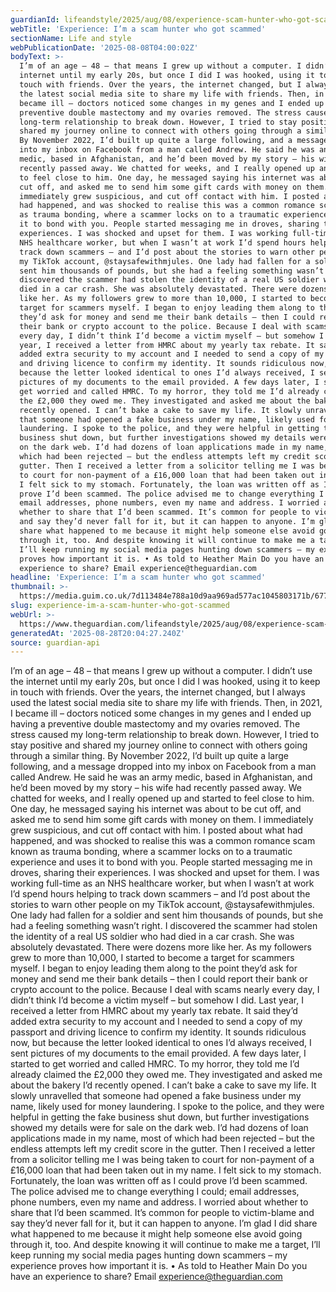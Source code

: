 ```yaml
---
guardianId: lifeandstyle/2025/aug/08/experience-scam-hunter-who-got-scammed
webTitle: 'Experience: I’m a scam hunter who got scammed'
sectionName: Life and style
webPublicationDate: '2025-08-08T04:00:02Z'
bodyText: >-
  I’m of an age – 48 – that means I grew up without a computer. I didn’t use the
  internet until my early 20s, but once I did I was hooked, using it to keep in
  touch with friends. Over the years, the internet changed, but I always used
  the latest social media site to share my life with friends. Then, in 2021, I
  became ill – doctors noticed some changes in my genes and I ended up having a
  preventive double mastectomy and my ovaries removed. The stress caused my
  long-term relationship to break down. However, I tried to stay positive and
  shared my journey online to connect with others going through a similar thing.
  By November 2022, I’d built up quite a large following, and a message dropped
  into my inbox on Facebook from a man called Andrew. He said he was an army
  medic, based in Afghanistan, and he’d been moved by my story – his wife had
  recently passed away. We chatted for weeks, and I really opened up and started
  to feel close to him. One day, he messaged saying his internet was about to be
  cut off, and asked me to send him some gift cards with money on them. I
  immediately grew suspicious, and cut off contact with him. I posted about what
  had happened, and was shocked to realise this was a common romance scam known
  as trauma bonding, where a scammer locks on to a traumatic experience and uses
  it to bond with you. People started messaging me in droves, sharing their
  experiences. I was shocked and upset for them. I was working full-time as an
  NHS healthcare worker, but when I wasn’t at work I’d spend hours helping to
  track down scammers – and I’d post about the stories to warn other people on
  my TikTok account, @staysafewithmjules. One lady had fallen for a soldier and
  sent him thousands of pounds, but she had a feeling something wasn’t right. I
  discovered the scammer had stolen the identity of a real US soldier who had
  died in a car crash. She was absolutely devastated. There were dozens more
  like her. As my followers grew to more than 10,000, I started to become a
  target for scammers myself. I began to enjoy leading them along to the point
  they’d ask for money and send me their bank details – then I could report
  their bank or crypto account to the police. Because I deal with scams nearly
  every day, I didn’t think I’d become a victim myself – but somehow I did. Last
  year, I received a letter from HMRC about my yearly tax rebate. It said they’d
  added extra security to my account and I needed to send a copy of my passport
  and driving licence to confirm my identity. It sounds ridiculous now, but
  because the letter looked identical to ones I’d always received, I sent
  pictures of my documents to the email provided. A few days later, I started to
  get worried and called HMRC. To my horror, they told me I’d already claimed
  the £2,000 they owed me. They investigated and asked me about the bakery I’d
  recently opened. I can’t bake a cake to save my life. It slowly unravelled
  that someone had opened a fake business under my name, likely used for money
  laundering. I spoke to the police, and they were helpful in getting the fake
  business shut down, but further investigations showed my details were for sale
  on the dark web. I’d had dozens of loan applications made in my name, most of
  which had been rejected – but the endless attempts left my credit score in the
  gutter. Then I received a letter from a solicitor telling me I was being taken
  to court for non-payment of a £16,000 loan that had been taken out in my name.
  I felt sick to my stomach. Fortunately, the loan was written off as I could
  prove I’d been scammed. The police advised me to change everything I could;
  email addresses, phone numbers, even my name and address. I worried about
  whether to share that I’d been scammed. It’s common for people to victim-blame
  and say they’d never fall for it, but it can happen to anyone. I’m glad I did
  share what happened to me because it might help someone else avoid going
  through it, too. And despite knowing it will continue to make me a target,
  I’ll keep running my social media pages hunting down scammers – my experience
  proves how important it is. • As told to Heather Main Do you have an
  experience to share? Email experience@theguardian.com
headline: 'Experience: I’m a scam hunter who got scammed'
thumbnail: >-
  https://media.guim.co.uk/7d113484e788a10d9aa969ad577ac1045803171b/677_0_5424_4339/500.jpg
slug: experience-im-a-scam-hunter-who-got-scammed
webUrl: >-
  https://www.theguardian.com/lifeandstyle/2025/aug/08/experience-scam-hunter-who-got-scammed
generatedAt: '2025-08-28T20:04:27.240Z'
source: guardian-api
---
```

I’m of an age – 48 – that means I grew up without a computer. I didn’t use the internet until my early 20s, but once I did I was hooked, using it to keep in touch with friends. Over the years, the internet changed, but I always used the latest social media site to share my life with friends. Then, in 2021, I became ill – doctors noticed some changes in my genes and I ended up having a preventive double mastectomy and my ovaries removed. The stress caused my long-term relationship to break down. However, I tried to stay positive and shared my journey online to connect with others going through a similar thing. By November 2022, I’d built up quite a large following, and a message dropped into my inbox on Facebook from a man called Andrew. He said he was an army medic, based in Afghanistan, and he’d been moved by my story – his wife had recently passed away. We chatted for weeks, and I really opened up and started to feel close to him. One day, he messaged saying his internet was about to be cut off, and asked me to send him some gift cards with money on them. I immediately grew suspicious, and cut off contact with him. I posted about what had happened, and was shocked to realise this was a common romance scam known as trauma bonding, where a scammer locks on to a traumatic experience and uses it to bond with you. People started messaging me in droves, sharing their experiences. I was shocked and upset for them. I was working full-time as an NHS healthcare worker, but when I wasn’t at work I’d spend hours helping to track down scammers – and I’d post about the stories to warn other people on my TikTok account, @staysafewithmjules. One lady had fallen for a soldier and sent him thousands of pounds, but she had a feeling something wasn’t right. I discovered the scammer had stolen the identity of a real US soldier who had died in a car crash. She was absolutely devastated. There were dozens more like her. As my followers grew to more than 10,000, I started to become a target for scammers myself. I began to enjoy leading them along to the point they’d ask for money and send me their bank details – then I could report their bank or crypto account to the police. Because I deal with scams nearly every day, I didn’t think I’d become a victim myself – but somehow I did. Last year, I received a letter from HMRC about my yearly tax rebate. It said they’d added extra security to my account and I needed to send a copy of my passport and driving licence to confirm my identity. It sounds ridiculous now, but because the letter looked identical to ones I’d always received, I sent pictures of my documents to the email provided. A few days later, I started to get worried and called HMRC. To my horror, they told me I’d already claimed the £2,000 they owed me. They investigated and asked me about the bakery I’d recently opened. I can’t bake a cake to save my life. It slowly unravelled that someone had opened a fake business under my name, likely used for money laundering. I spoke to the police, and they were helpful in getting the fake business shut down, but further investigations showed my details were for sale on the dark web. I’d had dozens of loan applications made in my name, most of which had been rejected – but the endless attempts left my credit score in the gutter. Then I received a letter from a solicitor telling me I was being taken to court for non-payment of a £16,000 loan that had been taken out in my name. I felt sick to my stomach. Fortunately, the loan was written off as I could prove I’d been scammed. The police advised me to change everything I could; email addresses, phone numbers, even my name and address. I worried about whether to share that I’d been scammed. It’s common for people to victim-blame and say they’d never fall for it, but it can happen to anyone. I’m glad I did share what happened to me because it might help someone else avoid going through it, too. And despite knowing it will continue to make me a target, I’ll keep running my social media pages hunting down scammers – my experience proves how important it is. • As told to Heather Main Do you have an experience to share? Email experience@theguardian.com
